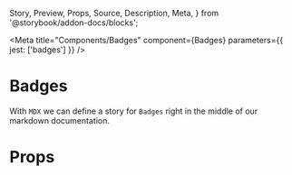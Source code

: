   Story,
  Preview,
  Props,
  Source,
  Description,
  Meta,
} from '@storybook/addon-docs/blocks';

<Meta
  title="Components/Badges"
  component={Badges}
  parameters={{ jest: ['badges'] }}
/>

# Badges

With `MDX` we can define a story for `Badges` right in the middle of our
markdown documentation.

<Preview>
  <Story name="default">
    <Badges />
  </Story>
</Preview>

# Props

<Props of={Badges} />
